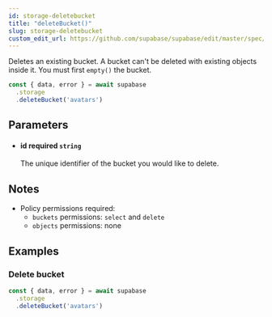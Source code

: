 ```yaml
---
id: storage-deletebucket
title: "deleteBucket()"
slug: storage-deletebucket
custom_edit_url: https://github.com/supabase/supabase/edit/master/spec/supabase_js_v1_legacy.yml
---
```



Deletes an existing bucket. A bucket can't be deleted with existing objects inside it.
You must first `empty()` the bucket.

```js
const { data, error } = await supabase
  .storage
  .deleteBucket('avatars')
```


## Parameters


<ul className="method-list-group">
  
<li className="method-list-item">
  <h4 className="method-list-item-label">
    <span className="method-list-item-label-name">
      id
    </span>
    <span className="method-list-item-label-badge required">
      required
    </span>
    <span className="method-list-item-validation">
      <code>string</code>
    </span>
  </h4>
  <div class="method-list-item-description">

The unique identifier of the bucket you would like to delete.

  </div>
  
</li>

</ul>


## Notes

- Policy permissions required:
  - `buckets` permissions: `select` and `delete`
  - `objects` permissions: none










## Examples

### Delete bucket



```js
const { data, error } = await supabase
  .storage
  .deleteBucket('avatars')
```